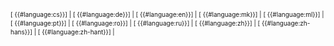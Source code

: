 <span style="font-size:x-small;line-height:140%" class="plainlinks noprint"><!--
-->[{{fullurl:Template:PD-China/cs}} {{#language:cs}}]&nbsp;| <!--
-->[{{fullurl:Template:PD-China/de}} {{#language:de}}]&nbsp;| <!--
-->[{{fullurl:Template:PD-China/en}} {{#language:en}}]&nbsp;| <!--
-->[{{fullurl:Template:PD-China/mk}} {{#language:mk}}]&nbsp;| <!--
-->[{{fullurl:Template:PD-China/ml}} {{#language:ml}}]&nbsp;| <!--
-->[{{fullurl:Template:PD-China/pt}} {{#language:pt}}]&nbsp;| <!--
-->[{{fullurl:Template:PD-China/ro}} {{#language:ro}}]&nbsp;| <!--
-->[{{fullurl:Template:PD-China/ru}} {{#language:ru}}]&nbsp;| <!--
-->[{{fullurl:Template:PD-China/zh}} {{#language:zh}}]&nbsp;| <!--
-->[{{fullurl:Template:PD-China/zh-hans}} {{#language:zh-hans}}]&nbsp;| <!--
-->[{{fullurl:Template:PD-China/zh-hant}} {{#language:zh-hant}}]&nbsp;| <!--
-->{{edit|Template:PD-China/lang}}
</span><noinclude>
[[Category:Language link templates|{{PAGENAME}}]]
</noinclude>